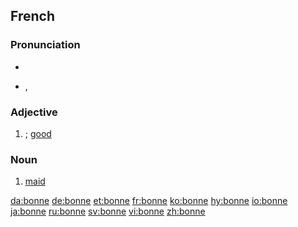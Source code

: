 ==French==

===Pronunciation===
* {{audio|Fr-bonne.ogg|audio}}
* {{IPA|lang=fr|/bɔn/}}, {{SAMPA|/bOn/}}

===Adjective===
{{infl|fr|adjective form}}

# {{feminine of|bon|lang=French}}; [[good]]

===Noun===
{{fr-noun|f}}

# [[maid]]

[[da:bonne]]
[[de:bonne]]
[[et:bonne]]
[[fr:bonne]]
[[ko:bonne]]
[[hy:bonne]]
[[io:bonne]]
[[ja:bonne]]
[[ru:bonne]]
[[sv:bonne]]
[[vi:bonne]]
[[zh:bonne]]